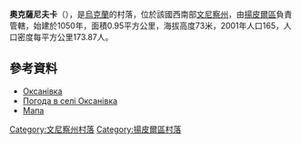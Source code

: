 {{coord|48|13|57|N|28|11|30|E|scale:30000|display=title}}

'''奧克薩尼夫卡'''（{{lang-uk|Оксанівка}}），是[[烏克蘭|烏克蘭]]的村落，位於該國西南部[[文尼察州|文尼察州]]，由[[揚皮爾區|揚皮爾區]]負責管轄，始建於1050年，面積0.95平方公里，海拔高度73米，2001年人口165，人口密度每平方公里173.87人。

==參考資料==
* [http://w1.c1.rada.gov.ua/pls/z7502/A005?rdat1=28.09.2012&rf7571=3509 Оксанівка]{{dead link|date=2017年12月 |bot=InternetArchiveBot |fix-attempted=yes }}
* [http://weather.in.ua/ua/vinnickaja/18609 Погода в селі Оксанівка] {{Wayback|url=http://weather.in.ua/ua/vinnickaja/18609 |date=20210117085839 }}
* [http://uamaps.com/ukraine-map/vinnitskaya/yampolskiy/oksanovka/ Мапа] {{Wayback|url=http://uamaps.com/ukraine-map/vinnitskaya/yampolskiy/oksanovka/ |date=20080620000131 }}

[[Category:文尼察州村落|Category:文尼察州村落]]
[[Category:揚皮爾區村落|Category:揚皮爾區村落]]


{{Vinnytsia-geo-stub}}